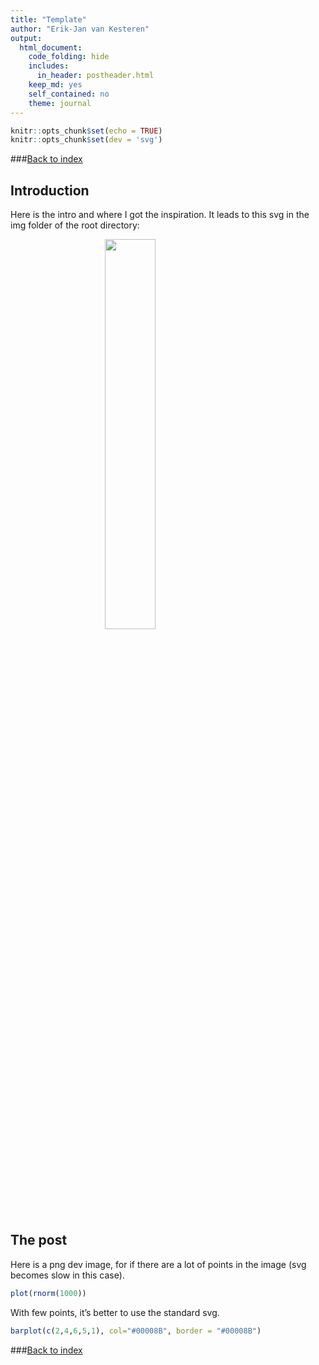 ```yaml
---
title: "Template"
author: "Erik-Jan van Kesteren"
output:
  html_document:
    code_folding: hide
    includes:
      in_header: postheader.html
    keep_md: yes
    self_contained: no
    theme: journal
---
```


```r
knitr::opts_chunk$set(echo = TRUE)
knitr::opts_chunk$set(dev = 'svg')
```

###[Back to index](../index.html)



## Introduction
Here is the intro and where I got the inspiration. It leads to this svg in the img folder of the root directory:

<img src="../img/Isometric-blim.svg" width="40%" style="display:block; margin-left:auto; margin-right:auto">

## The post
Here is a png dev image, for if there are a lot of points in the image (svg becomes slow in this case).
```r

plot(rnorm(1000))

```

With few points, it's better to use the standard svg.
```r

barplot(c(2,4,6,5,1), col="#00008B", border = "#00008B")

```

###[Back to index](../index.html)
